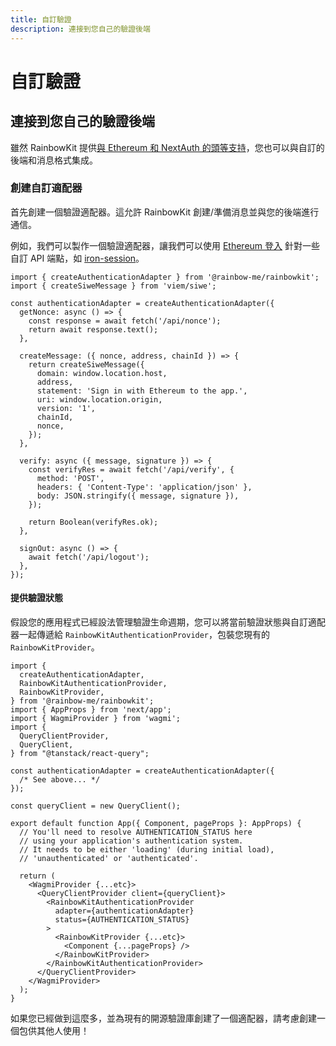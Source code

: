 ```yaml
---
title: 自訂驗證
description: 連接到您自己的驗證後端
---
```


# 自訂驗證

## 連接到您自己的驗證後端

雖然 RainbowKit 提供[與 Ethereum 和 NextAuth 的頭等支持](/docs/authentication#set-up-sign-in-with-ethereum-and-nextauth)，您也可以與自訂的後端和消息格式集成。

### 創建自訂適配器

首先創建一個驗證適配器。這允許 RainbowKit 創建/準備消息並與您的後端進行通信。

例如，我們可以製作一個驗證適配器，讓我們可以使用 [Ethereum 登入](https://login.xyz) 針對一些自訂 API 端點，如 [iron-session](https://github.com/rainbow-me/rainbowkit/tree/main/examples/with-next-siwe-iron-session)。

```tsx
import { createAuthenticationAdapter } from '@rainbow-me/rainbowkit';
import { createSiweMessage } from 'viem/siwe';

const authenticationAdapter = createAuthenticationAdapter({
  getNonce: async () => {
    const response = await fetch('/api/nonce');
    return await response.text();
  },

  createMessage: ({ nonce, address, chainId }) => {
    return createSiweMessage({
      domain: window.location.host,
      address,
      statement: 'Sign in with Ethereum to the app.',
      uri: window.location.origin,
      version: '1',
      chainId,
      nonce,
    });
  },

  verify: async ({ message, signature }) => {
    const verifyRes = await fetch('/api/verify', {
      method: 'POST',
      headers: { 'Content-Type': 'application/json' },
      body: JSON.stringify({ message, signature }),
    });

    return Boolean(verifyRes.ok);
  },

  signOut: async () => {
    await fetch('/api/logout');
  },
});
```

#### 提供驗證狀態

假設您的應用程式已經設法管理驗證生命週期，您可以將當前驗證狀態與自訂適配器一起傳遞給 `RainbowKitAuthenticationProvider`，包裝您現有的 `RainbowKitProvider`。

```tsx
import {
  createAuthenticationAdapter,
  RainbowKitAuthenticationProvider,
  RainbowKitProvider,
} from '@rainbow-me/rainbowkit';
import { AppProps } from 'next/app';
import { WagmiProvider } from 'wagmi';
import {
  QueryClientProvider,
  QueryClient,
} from "@tanstack/react-query";

const authenticationAdapter = createAuthenticationAdapter({
  /* See above... */
});

const queryClient = new QueryClient();

export default function App({ Component, pageProps }: AppProps) {
  // You'll need to resolve AUTHENTICATION_STATUS here
  // using your application's authentication system.
  // It needs to be either 'loading' (during initial load),
  // 'unauthenticated' or 'authenticated'.

  return (
    <WagmiProvider {...etc}>
      <QueryClientProvider client={queryClient}>
        <RainbowKitAuthenticationProvider
          adapter={authenticationAdapter}
          status={AUTHENTICATION_STATUS}
        >
          <RainbowKitProvider {...etc}>
            <Component {...pageProps} />
          </RainbowKitProvider>
        </RainbowKitAuthenticationProvider>
      </QueryClientProvider>
    </WagmiProvider>
  );
}
```

如果您已經做到這麼多，並為現有的開源驗證庫創建了一個適配器，請考慮創建一個包供其他人使用！
